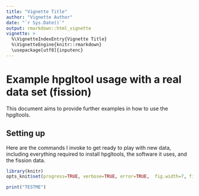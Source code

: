 ```yaml
---
title: "Vignette Title"
author: "Vignette Author"
date: "`r Sys.Date()`"
output: rmarkdown::html_vignette
vignette: >
  %\VignetteIndexEntry{Vignette Title}
  %\VignetteEngine{knitr::rmarkdown}
  \usepackage[utf8]{inputenc}
---
```



# Example hpgltool usage with a real data set (fission)

This document aims to provide further examples in how to use the hpgltools.

## Setting up

Here are the commands I invoke to get ready to play with new data, including everything
required to install hpgltools, the software it uses, and the fission data.

```r

library(knitr)
opts_knit$set(progress=TRUE, verbose=TRUE, error=TRUE,  fig.width=7, fig.height=7)

print("TESTME")


```
